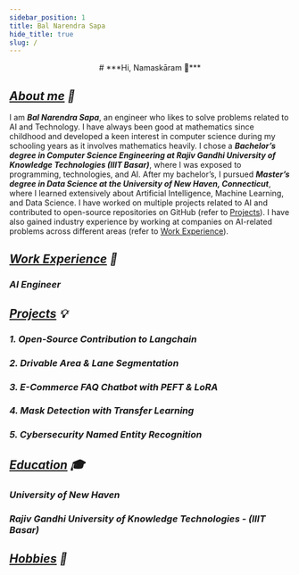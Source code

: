 ```yaml
---
sidebar_position: 1
title: Bal Narendra Sapa
hide_title: true
slug: /
---
```


<center>
# ***Hi, Namaskāram 👋***
</center>

## ***<u>About me</u> 📝***

I am ***Bal Narendra Sapa***, an engineer who likes to solve problems related to AI and Technology. I have always been good at mathematics since childhood and developed a keen interest in computer science during my schooling years as it involves mathematics heavily. I chose a ***Bachelor’s degree in Computer Science Engineering at Rajiv Gandhi University of Knowledge Technologies (IIIT Basar)***, where I was exposed to programming, technologies, and AI. After my bachelor’s, I pursued ***Master’s degree in Data Science at the University of New Haven, Connecticut***, where I learned extensively about Artificial Intelligence, Machine Learning, and Data Science. I have worked on multiple projects related to AI and contributed to open-source repositories on GitHub (refer to [Projects](#projects)). I have also gained industry experience by working at companies on AI-related problems across different areas (refer to [Work Experience](#work-experience)).


## ***<u>Work Experience</u> 💼***

### ***AI Engineer***

## ***<u>Projects</u> 💡***

### ***1. Open-Source Contribution to Langchain***

### ***2. Drivable Area & Lane Segmentation***

### ***3. E-Commerce FAQ Chatbot with PEFT & LoRA***

### ***4. Mask Detection with Transfer Learning***

### ***5. Cybersecurity Named Entity Recognition***

## ***<u>Education</u> 🎓***

### ***University of New Haven***

### ***Rajiv Gandhi University of Knowledge Technologies - (IIIT Basar)***

## ***<u>Hobbies</u> 🧶***
